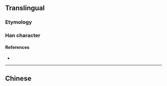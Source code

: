 {{also|澀}}
{{character info/new}}
==Translingual==
{{Han simplified forms|澀|渋|涩}}

===Etymology===
{{Han simp|澀|f=歰|t=⿱刃止}}

===Han character===
{{Han char|rn=85|rad=水|as=07|sn=10|four=3711|canj=ESIM,XESIM|ids=⿰氵⿱刃止}}

====References====
* {{Han ref|kx=0627.311|hdz=31636.060|uh=6DA9|ud=28073}}

----

==Chinese==
{{zh-see|澀}}